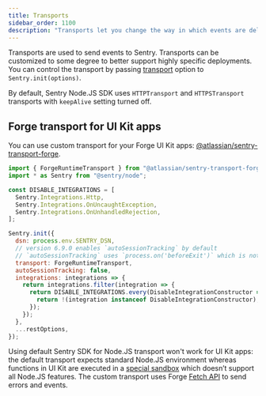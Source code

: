 ```yaml
---
title: Transports
sidebar_order: 1100
description: "Transports let you change the way in which events are delivered to Sentry."
---
```


Transports are used to send events to Sentry. Transports can be customized to some degree to better support highly specific deployments. You can control the transport by passing [transport](/platforms/node/configuration/options/#transport) option to `Sentry.init(options)`.

By default, Sentry Node.JS SDK uses `HTTPTransport` and `HTTPSTransport` transports with `keepAlive` setting turned off.

## Forge transport for UI Kit apps

You can use custom transport for your Forge UI Kit apps: [@atlassian/sentry-transport-forge](https://npmjs.com/package/@atlassian/sentry-transport-forge).

```javascript
import { ForgeRuntimeTransport } from "@atlassian/sentry-transport-forge";
import * as Sentry from "@sentry/node";

const DISABLE_INTEGRATIONS = [
  Sentry.Integrations.Http,
  Sentry.Integrations.OnUncaughtException,
  Sentry.Integrations.OnUnhandledRejection,
];

Sentry.init({
  dsn: process.env.SENTRY_DSN,
  // version 6.9.0 enables `autoSessionTracking` by default
  // `autoSessionTracking` uses `process.on('beforeExit')` which is not available in Forge runtime
  transport: ForgeRuntimeTransport,
  autoSessionTracking: false,
  integrations: integrations => {
    return integrations.filter(integration => {
      return DISABLE_INTEGRATIONS.every(DisableIntegrationConstructor => {
        return !(integration instanceof DisableIntegrationConstructor);
      });
    });
  },
  ...restOptions,
});
```

Using default Sentry SDK for Node.JS transport won't work for UI Kit apps: the default transport expects standard Node.JS environment whereas functions in UI Kit are executed in a [special sandbox](https://developer.atlassian.com/platform/forge/runtime-reference#javascript-environment) which doesn’t support all Node.JS features. The custom transport uses Forge [Fetch API](https://developer.atlassian.com/platform/forge/runtime-reference/fetch-api/) to send errors and events.
